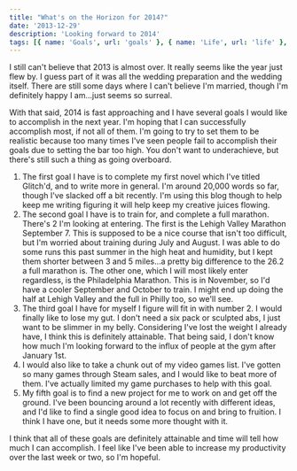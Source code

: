 ```yaml
---
title: "What's on the Horizon for 2014?"
date: '2013-12-29'
description: 'Looking forward to 2014'
tags: [{ name: 'Goals', url: 'goals' }, { name: 'Life', url: 'life' }, { name: 'Yearly Retrospective', url: 'yearly-retrospective' }]
---
```


I still can't believe that 2013 is almost over. It really seems like the year just flew by. I guess part of it was all the wedding preparation and the wedding itself. There are still some days where I can't believe I'm married, though I'm definitely happy I am…just seems so surreal.

With that said, 2014 is fast approaching and I have several goals I would like to accomplish in the next year. I'm hoping that I can successfully accomplish most, if not all of them. I'm going to try to set them to be realistic because too many times I've seen people fail to accomplish their goals due to setting the bar too high. You don't want to underachieve, but there's still such a thing as going overboard.

1. The first goal I have is to complete my first novel which I've titled Glitch'd, and to write more in general. I'm around 20,000 words so far, though I've slacked off a bit recently. I'm using this blog though to help keep me writing figuring it will help keep my creative juices flowing.
2. The second goal I have is to train for, and complete a full marathon. There's 2 I'm looking at entering. The first is the Lehigh Valley Marathon September 7. This is supposed to be a nice course that isn't too difficult, but I'm worried about training during July and August. I was able to do some runs this past summer in the high heat and humidity, but I kept them shorter between 3 and 5 miles…a pretty big difference to the 26.2 a full marathon is. The other one, which I will most likely enter regardless, is the Philadelphia Marathon. This is in November, so I'd have a cooler September and October to train. I might end up doing the half at Lehigh Valley and the full in Philly too, so we'll see.
3. The third goal I have for myself I figure will fit in with number 2. I would finally like to lose my gut. I don't need a six pack or sculpted abs, I just want to be slimmer in my belly. Considering I've lost the weight I already have, I think this is definitely attainable. That being said, I don't know how much I'm looking forward to the influx of people at the gym after January 1st.
4. I would also like to take a chunk out of my video games list. I've gotten so many games through Steam sales, and I would like to beat more of them. I've actually limited my game purchases to help with this goal.
5. My fifth goal is to find a new project for me to work on and get off the ground. I've been bouncing around a lot recently with different ideas, and I'd like to find a single good idea to focus on and bring to fruition. I think I have one, but it needs some more thought with it.

I think that all of these goals are definitely attainable and time will tell how much I can accomplish. I feel like I've been able to increase my productivity over the last week or two, so I'm hopeful.
